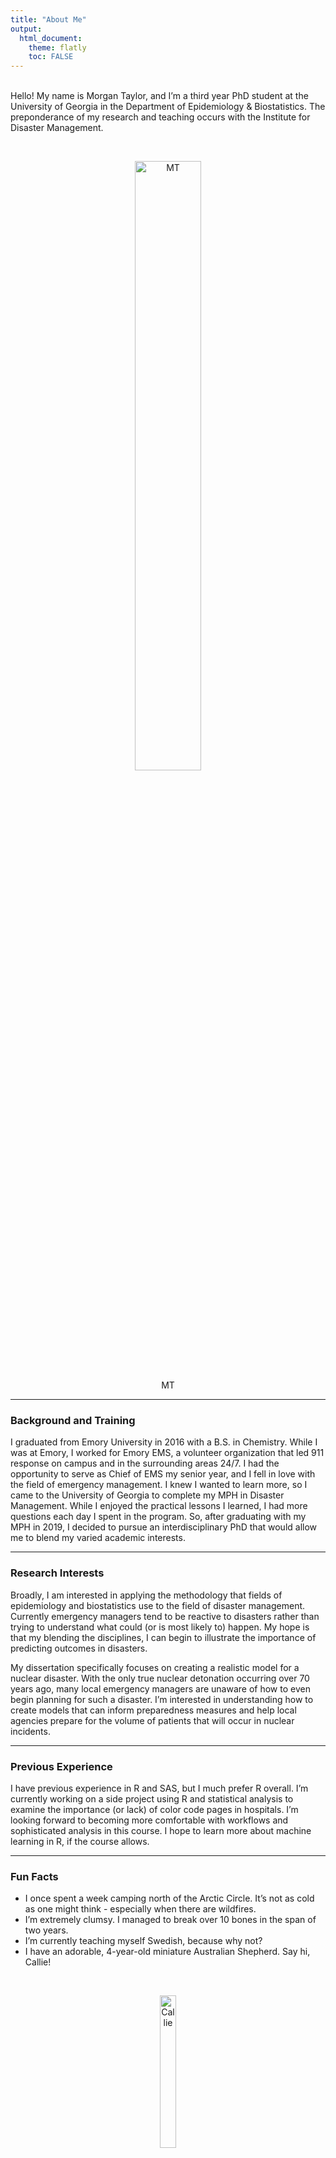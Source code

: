 ---
title: "About Me"
output: 
  html_document:
    theme: flatly
    toc: FALSE
---

<br>
Hello! My name is Morgan Taylor, and I'm a third year PhD student at the University of Georgia in the Department of Epidemiology & Biostatistics. The preponderance of my research and teaching occurs with the Institute for Disaster Management.

<br>
<center>
![MT](./files/MT-headshot.jpg){width=50%}
</center>

---

### Background and Training
I graduated from Emory University in 2016 with a B.S. in Chemistry. While I was at Emory, I worked for Emory EMS, a volunteer organization that led 911 response on campus and in the surrounding areas 24/7. I had the opportunity to serve as Chief of EMS my senior year, and I fell in love with the field of emergency management. I knew I wanted to learn more, so I came to the University of Georgia to complete my MPH in Disaster Management. While I enjoyed the practical lessons I learned, I had more questions each day I spent in the program. So, after graduating with my MPH in 2019, I decided to pursue an interdisciplinary PhD that would allow me to blend my varied academic interests.

---

### Research Interests
Broadly, I am interested in applying the methodology that fields of epidemiology and biostatistics use to the field of disaster management. Currently emergency managers tend to be reactive to disasters rather than trying to understand what could (or is most likely to) happen. My hope is that my blending the disciplines, I can begin to illustrate the importance of predicting outcomes in disasters.

My dissertation specifically focuses on creating a realistic model for a nuclear disaster. With the only true nuclear detonation occurring over 70 years ago, many local emergency managers are unaware of how to even begin planning for such a disaster. I'm interested in understanding how to create models that can inform preparedness measures and help local agencies prepare for the volume of patients that will occur in nuclear incidents.

---

### Previous Experience
I have previous experience in R and SAS, but I much prefer R overall. I'm currently working on a side project using R and statistical analysis to examine the importance (or lack) of color code pages in hospitals. I'm looking forward to becoming more comfortable with workflows and sophisticated analysis in this course. I hope to learn more about machine learning in R, if the course allows.

---

### Fun Facts
* I once spent a week camping north of the Arctic Circle. It's not as cold as one might think - especially when there are wildfires.
* I'm extremely clumsy. I managed to break over 10 bones in the span of two years.
* I'm currently teaching myself Swedish, because why not?
* I have an adorable, 4-year-old miniature Australian Shepherd. Say hi, Callie!

<br>
<center>
![Callie](./files/Callie.jpg){width=25%}
</center>
---

### Fun and Interesting Data Analysis
When you think about holidays, what do you think would cause people to seek care at an emergency room? I found this fascinating analysis of reasons people visit an emergency room on five US holidays. Which one surprises you the most?

<center>
![Holidays at the emergency room](./files/ER-holiday-visits.png){width=75%}
</center>
